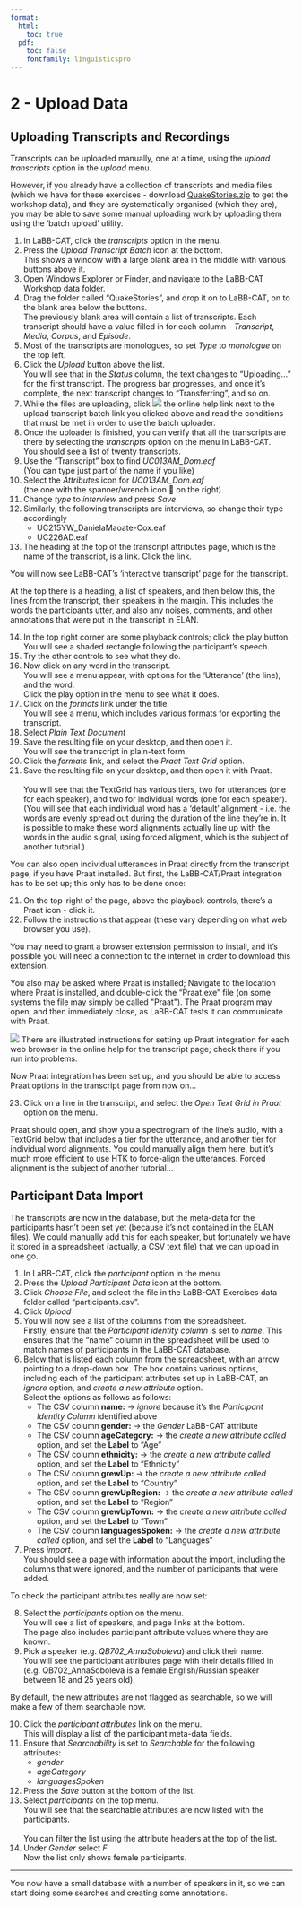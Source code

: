 ```yaml
---
format:
  html:
    toc: true
  pdf: 
    toc: false
    fontfamily: linguisticspro
---
```

# 2 - Upload Data

## Uploading Transcripts and Recordings

Transcripts can be uploaded manually, one at a time, using the *upload transcripts* option in the *upload* menu.

However, if you already have a collection of transcripts and media files
(which we have for these exercises - download
[QuakeStories.zip](https://publicdata.canterbury.ac.nz/Research/NZILBB/labbcat/QuakeStories.zip)
to get the workshop data), and they are systematically organised (which
they are), you may be able to save some manual uploading work by
uploading them using the 'batch upload' utility.

1.  In LaBB-CAT, click the *transcripts* option in the menu.
2.  Press the *Upload Transcript Batch* icon at the bottom.\
    This shows a window with a large blank area in the middle with
    various buttons above it.
3.  Open Windows Explorer or Finder, and navigate to the LaBB-CAT
    Workshop data folder.
4.  Drag the folder called "QuakeStories", and drop it on to LaBB-CAT,
    on to the blank area below the buttons.\
    The previously blank area will contain a list of transcripts. Each
    transcript should have a value filled in for each column -
    *Transcript*, *Media*, *Corpus*, and *Episode*.
5.  Most of the transcripts are monologues, so set *Type* to *monologue*
    on the top left.
6.  Click the *Upload* button above the list.\
    You will see that in the *Status* column, the text changes to
    "Uploading..." for the first transcript. The progress bar
    progresses, and once it's complete, the next transcript changes to
    "Transferring", and so on.
7.  While the files are uploading, click ![](help.png) the online help
    link next to the upload transcript batch link you clicked above and
    read the conditions that must be met in order to use the batch
    uploader.
8.  Once the uploader is finished, you can verify that all the
    transcripts are there by selecting the *transcripts* option on the
    menu in LaBB-CAT.\
    You should see a list of twenty transcripts.
9.  Use the "Transcript" box to find *UC013AM_Dom.eaf*\
    (You can type just part of the name if you like)
10. Select the *Attributes* icon for *UC013AM_Dom.eaf*\
    (the one with the spanner/wrench icon 🔧 on the right).
11. Change *type* to *interview* and press *Save*.
12. Similarly, the following transcripts are interviews, so change their
    type accordingly
    -   UC215YW_DanielaMaoate-Cox.eaf
    -   UC226AD.eaf
13. The heading at the top of the transcript attributes page, which is the name of the transcript, is a link.
    Click the link.

You will now see LaBB-CAT's 'interactive transcript' page for the
transcript.

At the top there is a heading, a list of speakers, and then below
this, the lines from the transcript, their speakers in the margin.
This includes the words the participants utter, and also any noises,
comments, and other annotations that were put in the transcript in
ELAN.

14. In the top right corner are some playback controls; click the play
    button. You will see a shaded rectangle following the participant's
    speech.
14. Try the other controls to see what they do.
15. Now click on any word in the transcript.\
    You will see a menu appear, with options for the 'Utterance' (the
    line), and the word.\
    Click the play option in the menu to see what it does.
16. Click on the *formats* link under the title.\
    You will see a menu, which includes various formats for exporting
    the transcript.
17. Select *Plain Text Document*
18. Save the resulting file on your desktop, and then open it.\
    You will see the transcript in plain-text form.
19. Click the *formats* link, and select the *Praat Text Grid* option.
20. Save the resulting file on your desktop, and then open it with
    Praat.\
    \
    You will see that the TextGrid has various tiers, two for utterances
    (one for each speaker), and two for individual words (one for each
    speaker).\
    (You will see that each individual word has a 'default'
    alignment - i.e. the words are evenly spread out during the duration
    of the line they're in. It is possible to make these word
    alignments actually line up with the words in the audio signal,
    using forced aligment, which is the subject of another tutorial.)\

You can also open individual utterances in Praat directly from the
transcript page, if you have Praat installed. But first, the
LaBB-CAT/Praat integration has to be set up; this only has to be
done once:

21. On the top-right of the page, above the playback controls, there's
    a Praat icon - click it.
22. Follow the instructions that appear (these vary depending on what
    web browser you use).

:::{.callout-tip}    
You may need to grant a browser extension permission to install, and
it's possible you will need a connection to the internet in order
to download this extension.

You also may be asked where Praat is installed; Navigate to the
location where Praat is installed, and double-click the "Praat.exe"
file (on some systems the file may simply be called \"Praat\"). The
Praat program may open, and then immediately close, as LaBB-CAT
tests it can communicate with Praat.

![](help-1.png) There are illustrated instructions for setting up
Praat integration for each web browser in the online help for the
transcript page; check there if you run into problems.\
:::

Now Praat integration has been set up, and you should be able to
access Praat options in the transcript page from now on...

23. Click on a line in the transcript, and select the *Open Text Grid in
    Praat* option on the menu.
    
Praat should open, and show you a spectrogram of the line's audio,
with a TextGrid below that includes a tier for the utterance, and
another tier for individual word alignments. You could manually
align them here, but it's much more efficient to use HTK to
force-align the utterances. Forced alignment is the subject of
another tutorial...

## Participant Data Import

The transcripts are now in the database, but the meta-data for the
participants hasn't been set yet (because it's not contained in the
ELAN files). We could manually add this for each speaker, but
fortunately we have it stored in a spreadsheet (actually, a CSV text
file) that we can upload in one go.

1.  In LaBB-CAT, click the *participant* option in the menu.
2.  Press the *Upload Participant Data* icon at the bottom.
3.  Click *Choose File*, and select the file in the LaBB-CAT Exercises
    data folder called "participants.csv".
4.  Click *Upload*
5.  You will now see a list of the columns from the spreadsheet.\
    Firstly, ensure that the *Participant identity column* is set to
    *name*. This ensures that the "name" column in the spreadsheet
    will be used to match names of participants in the LaBB-CAT
    database.
6.  Below that is listed each column from the spreadsheet, with an arrow
    pointing to a drop-down box. The box contains various options,
    including each of the participant attributes set up in LaBB-CAT, an
    *ignore* option, and *create a new attribute* option.\
    Select the options as follows as follows:\
    -   The CSV column **name:** → *ignore* because it's the
        *Participant Identity Column* identified above
    -   The CSV column **gender:** → the *Gender* LaBB-CAT attribute
    -   The CSV column **ageCategory:** → the *create a new attribute
        called* option, and set the **Label** to "Age"
    -   The CSV column **ethnicity:** → the *create a new attribute
        called* option, and set the **Label** to "Ethnicity"
    -   The CSV column **grewUp:** → the *create a new attribute
        called* option, and set the **Label** to "Country"
    -   The CSV column **grewUpRegion:** → the *create a new
        attribute called* option, and set the **Label** to "Region"
    -   The CSV column **grewUpTown:** → the *create a new attribute
        called* option, and set the **Label** to "Town"
    -   The CSV column **languagesSpoken:** → the *create a new
        attribute called* option, and set the **Label** to "Languages"
7.  Press *import*.\
    You should see a page with information about the import, including
    the columns that were ignored, and the number of participants that
    were added.

To check the participant attributes really are now set:

8.  Select the *participants* option on the menu.\
    You will see a list of speakers, and page links at the bottom.\
    The page also includes participant attribute values where they are
    known.
9.  Pick a speaker (e.g. *QB702_AnnaSoboleva*) and click their name.\
    You will see the participant attributes page with their details
    filled in (e.g. QB702_AnnaSoboleva is a female English/Russian
    speaker between 18 and 25 years old).

By default, the new attributes are not flagged as searchable, so we
will make a few of them searchable now.\

10. Click the *participant attributes* link on the menu.\
    This will display a list of the participant meta-data fields.
11. Ensure that *Searchability* is set to *Searchable* for the following
    attributes:
    -   *gender*
    -   *ageCategory*
    -   *languagesSpoken*
12. Press the *Save* button at the bottom of the list.
13. Select *participants* on the top menu.\
    You will see that the searchable attributes are now listed with the
    participants.\
    \
    You can filter the list using the attribute headers at the top of
    the list.
14. Under *Gender* select *F*\
    Now the list only shows female participants.

---

You now have a small database with a number of speakers in it, so we can
start doing some searches and creating some annotations.
